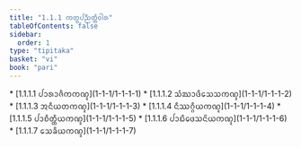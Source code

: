 ```yaml
---
title: "1.1.1 ᨠᨲ᩠ᨳᨸᨬ᩠ᨬᨲ᩠ᨲᩥᩅᩤᩁ"
tableOfContents: false
sidebar:
  order: 1
type: "tipitaka"
basket: "vi"
book: "pari"
---
```



<DynamicBreadcrumb />



<TableOfContents book="pari" section="1.1.1">
* [1.1.1.1 ᨸᩣᩁᩣᨩᩥᨠᨠᨱ᩠ᨯ](1-1-1/1-1-1-1)
* [1.1.1.2 ᩈᩴᨥᩣᨴᩥᩈᩮᩈᨠᨱ᩠ᨯ](1-1-1/1-1-1-2)
* [1.1.1.3 ᩋᨶᩥᨿᨲᨠᨱ᩠ᨯ](1-1-1/1-1-1-3)
* [1.1.1.4 ᨶᩥᩔᨣ᩠ᨣᩥᨿᨠᨱ᩠ᨯ](1-1-1/1-1-1-4)
* [1.1.1.5 ᨸᩣᨧᩥᨲ᩠ᨲᩥᨿᨠᨱ᩠ᨯ](1-1-1/1-1-1-5)
* [1.1.1.6 ᨸᩣᨭᩥᨴᩮᩈᨶᩦᨿᨠᨱ᩠ᨯ](1-1-1/1-1-1-6)
* [1.1.1.7 ᩈᩮᨡᩥᨿᨠᨱ᩠ᨯ](1-1-1/1-1-1-7)
</TableOfContents>